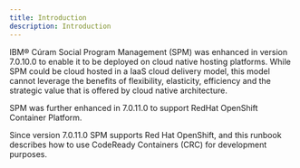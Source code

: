 ```yaml
---
title: Introduction
description: Introduction
---
```


IBM® Cúram Social Program Management (SPM) was enhanced in version 7.0.10.0 to enable it to be deployed on cloud native hosting platforms.
While SPM could be cloud hosted in a IaaS cloud delivery model, this model cannot leverage the benefits of flexibility, elasticity, efficiency
and the strategic value that is offered by cloud native architecture.

SPM was further enhanced in 7.0.11.0 to support RedHat OpenShift Container Platform.

Since version 7.0.11.0 SPM supports Red Hat OpenShift, and this runbook describes how to use CodeReady Containers (CRC) for development purposes.
